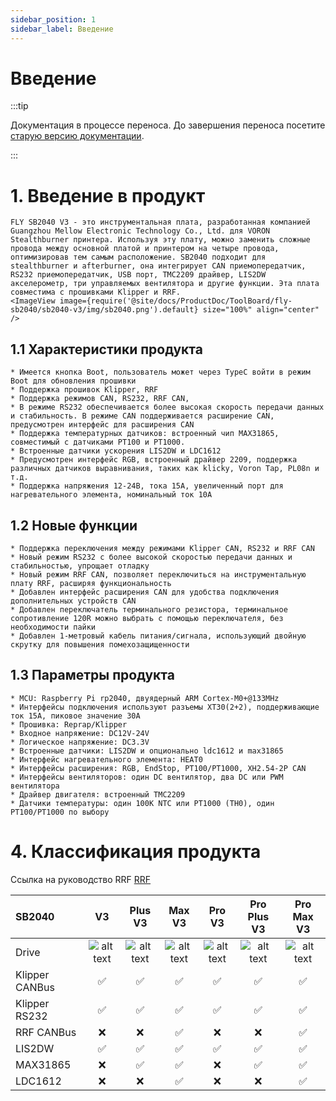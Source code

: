 ```yaml
---
sidebar_position: 1
sidebar_label: Введение
---
```



# Введение

:::tip

Документация в процессе переноса. До завершения переноса посетите [старую версию документации](https://mellow.klipper.cn/#/).

:::
# 1. Введение в продукт

    FLY SB2040 V3 - это инструментальная плата, разработанная компанией Guangzhou Mellow Electronic Technology Co., Ltd. для VORON Stealthburner принтера. Используя эту плату, можно заменить сложные провода между основной платой и принтером на четыре провода, оптимизировав тем самым расположение. SB2040 подходит для stealthburner и afterburner, она интегрирует CAN приемопередатчик, RS232 приемопередатчик, USB порт, TMC2209 драйвер, LIS2DW акселерометр, три управляемых вентилятора и другие функции. Эта плата совместима с прошивками Klipper и RRF.
    <ImageView image={require('@site/docs/ProductDoc/ToolBoard/fly-sb2040/sb2040-v3/img/sb2040.png').default} size="100%" align="center" />


## 1.1 Характеристики продукта

    * Имеется кнопка Boot, пользователь может через TypeC войти в режим Boot для обновления прошивки
    * Поддержка прошивок Klipper, RRF
    * Поддержка режимов CAN, RS232, RRF CAN,
    * В режиме RS232 обеспечивается более высокая скорость передачи данных и стабильность. В режиме CAN поддерживается расширение CAN, предусмотрен интерфейс для расширения CAN
    * Поддержка температурных датчиков: встроенный чип MAX31865, совместимый с датчиками PT100 и PT1000.
    * Встроенные датчики ускорения LIS2DW и LDC1612
    * Предусмотрен интерфейс RGB, встроенный драйвер 2209, поддержка различных датчиков выравнивания, таких как klicky, Voron Tap, PL08n и т.д.
    * Поддержка напряжения 12-24В, тока 15А, увеличенный порт для нагревательного элемента, номинальный ток 10А

## 1.2 Новые функции

    * Поддержка переключения между режимами Klipper CAN, RS232 и RRF CAN
    * Новый режим RS232 с более высокой скоростью передачи данных и стабильностью, упрощает отладку
    * Новый режим RRF CAN, позволяет переключиться на инструментальную плату RRF, расширяя функциональность
    * Добавлен интерфейс расширения CAN для удобства подключения дополнительных устройств CAN
    * Добавлен переключатель терминального резистора, терминальное сопротивление 120R можно выбрать с помощью переключателя, без необходимости пайки
    * Добавлен 1-метровый кабель питания/сигнала, использующий двойную скрутку для повышения помехозащищенности

## 1.3 Параметры продукта

    * MCU: Raspberry Pi rp2040, двуядерный ARM Cortex-M0+@133MHz
    * Интерфейсы подключения используют разъемы XT30(2+2), поддерживающие ток 15А, пиковое значение 30А
    * Прошивка: Reprap/Klipper
    * Входное напряжение: DC12V-24V
    * Логическое напряжение: DC3.3V
    * Встроенные датчики: LIS2DW и опционально ldc1612 и max31865
    * Интерфейс нагревательного элемента: HEAT0
    * Интерфейсы расширения: RGB, EndStop, PT100/PT1000, XH2.54-2P CAN
    * Интерфейсы вентиляторов: один DC вентилятор, два DC или PWM вентилятора
    * Драйвер двигателя: встроенный TMC2209
    * Датчики температуры: один 100K NTC или PT1000 (TH0), один PT100/PT1000 по выбору

# 4. Классификация продукта

Ссылка на руководство RRF [RRF](https://teamgloomy.github.io/fly_sb2040_pro_max_v3_general.html)

| SB2040         |          V3          |       Plus V3        |        Max V3        |        Pro V3        |     Pro Plus V3      |      Pro Max V3      |
| :------------- | :------------------: | :------------------: | :------------------: | :------------------: | :------------------: | :------------------: |
| Drive          | ![alt text][TMC2209] | ![alt text][TMC2209] | ![alt text][TMC2209] | ![alt text][TMC2240] | ![alt text][TMC2240] | ![alt text][TMC2240] |
| Klipper CANBus |  :white_check_mark:  |  :white_check_mark:  |  :white_check_mark:  |  :white_check_mark:  |  :white_check_mark:  |  :white_check_mark:  |
| Klipper RS232  |  :white_check_mark:  |  :white_check_mark:  |  :white_check_mark:  |  :white_check_mark:  |  :white_check_mark:  |  :white_check_mark:  |
| RRF CANBus     |         :x:          |         :x:          |  :white_check_mark:  |         :x:          |         :x:          |  :white_check_mark:  |
| LIS2DW         |  :white_check_mark:  |  :white_check_mark:  |  :white_check_mark:  |  :white_check_mark:  |  :white_check_mark:  |  :white_check_mark:  |
| MAX31865       |         :x:          |  :white_check_mark:  |  :white_check_mark:  |         :x:          |  :white_check_mark:  |  :white_check_mark:  |
| LDC1612        |         :x:          |         :x:          |  :white_check_mark:  |         :x:          |         :x:          |  :white_check_mark:  |


[TMC2209]: https://img.shields.io/badge/-TMC2209-green "TMC2209"
[TMC2240]: https://img.shields.io/badge/-TMC2240-blue "TMC2240"